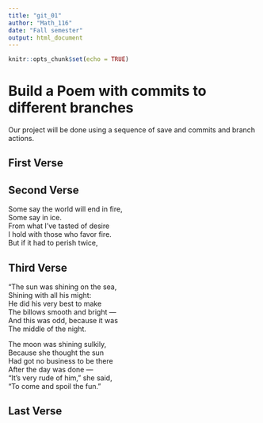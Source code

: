 ---
title: "git_01"
author: "Math_116"
date: "Fall semester"
output: html_document
---

```{r setup, include=FALSE}
knitr::opts_chunk$set(echo = TRUE)
```
# Build a Poem with commits to different branches
Our project will be done using a sequence of save and commits and branch actions.
<!-- Do not modify or change any text in "!--" bracketed areas such as this --- these are instructions to
you, if you change any of this the git program will notice it and compromise your git merging strategy !-->

## First Verse 
<!--Put the first five lines of a poem by Lewis Carrol in this section!-->

## Second Verse
<!--Put the first five lines of a poem by Robert Frost here!-->
Some say the world will end in fire,   
Some say in ice.    
From what I've tasted of desire   
I hold with those who favor fire.   
But if it had to perish twice,   

## Third Verse
<!--Put the first two verses of The Walrus and the Carpenter here!-->
"The sun was shining on the sea,    
      Shining with all his might:     
He did his very best to make     
      The billows smooth and bright —     
And this was odd, because it was    
      The middle of the night.    

The moon was shining sulkily,    
      Because she thought the sun    
Had got no business to be there    
      After the day was done —    
"It's very rude of him," she said,    
      "To come and spoil the fun."    
      
## Last Verse
<!--Put a short poem of your choice 8-20 lines,here!-->
